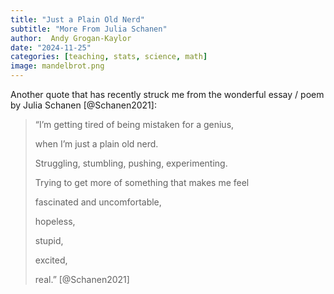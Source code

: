 ```yaml
---
title: "Just a Plain Old Nerd"
subtitle: "More From Julia Schanen"
author:  Andy Grogan-Kaylor 
date: "2024-11-25"
categories: [teaching, stats, science, math]
image: mandelbrot.png
---
```


Another quote that has recently struck me from the wonderful essay / poem by Julia Schanen [@Schanen2021]:

> "I’m getting tired of being mistaken for a genius,
>
> when I’m just a plain old nerd.
>
> Struggling, stumbling, pushing, experimenting.
>
> Trying to get more of something that makes me feel
>
> fascinated and uncomfortable,
>
> hopeless,
>
> stupid,
>
> excited,
>
> real." [@Schanen2021]






